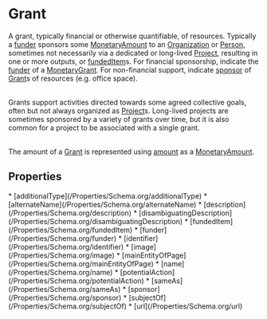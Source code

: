   
# Grant

A grant, typically financial or otherwise quantifiable, of resources. Typically a <a class="localLink" href="/funder">funder</a> sponsors some <a class="localLink" href="/MonetaryAmount">MonetaryAmount</a> to an <a class="localLink" href="/Organization">Organization</a> or <a class="localLink" href="/Person">Person</a>,
    sometimes not necessarily via a dedicated or long-lived <a class="localLink" href="/Project">Project</a>, resulting in one or more outputs, or <a class="localLink" href="/fundedItem">fundedItem</a>s. For financial sponsorship, indicate the <a class="localLink" href="/funder">funder</a> of a <a class="localLink" href="/MonetaryGrant">MonetaryGrant</a>. For non-financial support, indicate <a class="localLink" href="/sponsor">sponsor</a> of <a class="localLink" href="/Grant">Grant</a>s of resources (e.g. office space).<br/><br/>

Grants support  activities directed towards some agreed collective goals, often but not always organized as <a class="localLink" href="/Project">Project</a>s. Long-lived projects are sometimes sponsored by a variety of grants over time, but it is also common for a project to be associated with a single grant.<br/><br/>

The amount of a <a class="localLink" href="/Grant">Grant</a> is represented using <a class="localLink" href="/amount">amount</a> as a <a class="localLink" href="/MonetaryAmount">MonetaryAmount</a>.

## Properties

<Grid>
* [additionalType](/Properties/Schema.org/additionalType)
* [alternateName](/Properties/Schema.org/alternateName)
* [description](/Properties/Schema.org/description)
* [disambiguatingDescription](/Properties/Schema.org/disambiguatingDescription)
* [fundedItem](/Properties/Schema.org/fundedItem)
* [funder](/Properties/Schema.org/funder)
* [identifier](/Properties/Schema.org/identifier)
* [image](/Properties/Schema.org/image)
* [mainEntityOfPage](/Properties/Schema.org/mainEntityOfPage)
* [name](/Properties/Schema.org/name)
* [potentialAction](/Properties/Schema.org/potentialAction)
* [sameAs](/Properties/Schema.org/sameAs)
* [sponsor](/Properties/Schema.org/sponsor)
* [subjectOf](/Properties/Schema.org/subjectOf)
* [url](/Properties/Schema.org/url)
</Grid>


